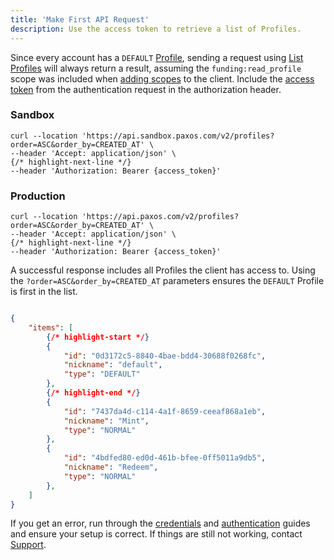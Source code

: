 ```yaml
---
title: 'Make First API Request'
description: Use the access token to retrieve a list of Profiles.
---
```




[access token]: /guides/developer/authenticate.mdx#token
[adding scopes]: /guides/developer/authenticate.mdx#scopes
[Profile]: /api-reference/profiles
[List Profiles]: /api-reference/profiles/list-profiles
[credentials]: /guides/developer/credentials.mdx
[authentication]: /guides/developer/authenticate.mdx
[Support]: https://support.paxos.com



Since every account has a `DEFAULT` [Profile], sending a request using [List Profiles] will always return a result, assuming the `funding:read_profile` scope was included when [adding scopes] to the client.
Include the [access token] from the authentication request in the authorization header.


### Sandbox



```shell
curl --location 'https://api.sandbox.paxos.com/v2/profiles?order=ASC&order_by=CREATED_AT' \
--header 'Accept: application/json' \
{/* highlight-next-line */}
--header 'Authorization: Bearer {access_token}'
```


### Production



```shell
curl --location 'https://api.paxos.com/v2/profiles?order=ASC&order_by=CREATED_AT' \
--header 'Accept: application/json' \
{/* highlight-next-line */}
--header 'Authorization: Bearer {access_token}'
```




A successful response includes all Profiles the client has access to.
Using the `?order=ASC&order_by=CREATED_AT` parameters ensures the `DEFAULT` Profile is first in the list.

```json

{
    "items": [
        {/* highlight-start */}
        {
            "id": "0d3172c5-8840-4bae-bdd4-30688f0268fc",
            "nickname": "default",
            "type": "DEFAULT"
        },
        {/* highlight-end */}
        {
            "id": "7437da4d-c114-4a1f-8659-ceeaf868a1eb",
            "nickname": "Mint",
            "type": "NORMAL"
        },
        {
            "id": "4bdfed80-ed0d-461b-bfee-0ff5011a9db5",
            "nickname": "Redeem",
            "type": "NORMAL"
        },
    ]
}

```

If you get an error, run through the [credentials] and [authentication] guides and ensure your setup is correct.
If things are still not working, contact [Support].
